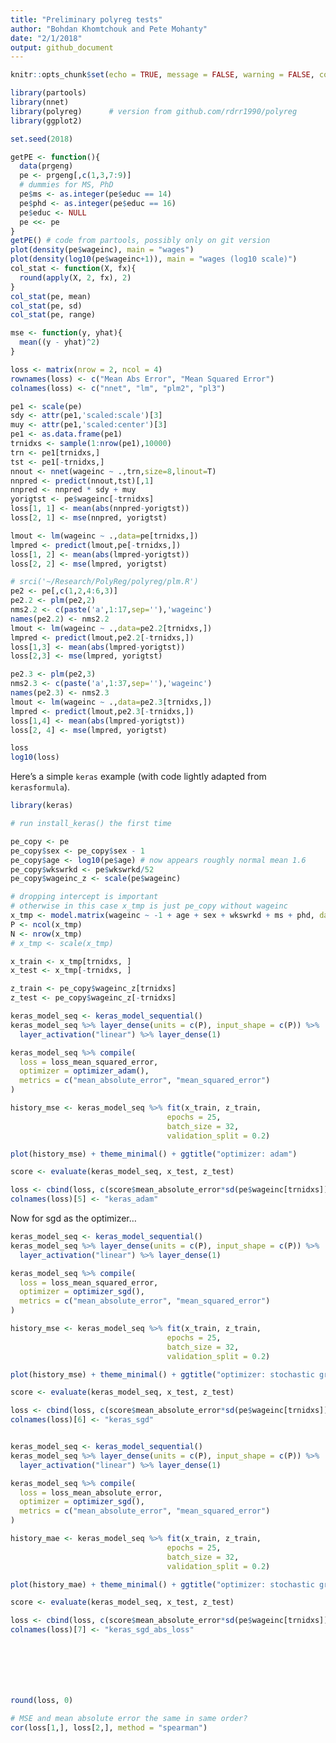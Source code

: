 ```yaml
---
title: "Preliminary polyreg tests"
author: "Bohdan Khomtchouk and Pete Mohanty"
date: "2/1/2018"
output: github_document
---
```



```r
knitr::opts_chunk$set(echo = TRUE, message = FALSE, warning = FALSE, comment = "")
```

```r
library(partools)
library(nnet)
library(polyreg)      # version from github.com/rdrr1990/polyreg
library(ggplot2)

set.seed(2018)

getPE <- function(){
  data(prgeng)
  pe <- prgeng[,c(1,3,7:9)]
  # dummies for MS, PhD
  pe$ms <- as.integer(pe$educ == 14)
  pe$phd <- as.integer(pe$educ == 16)
  pe$educ <- NULL
  pe <<- pe
}
getPE() # code from partools, possibly only on git version
plot(density(pe$wageinc), main = "wages")
plot(density(log10(pe$wageinc+1)), main = "wages (log10 scale)")
col_stat <- function(X, fx){
  round(apply(X, 2, fx), 2)
}
col_stat(pe, mean)
col_stat(pe, sd)
col_stat(pe, range)

mse <- function(y, yhat){
  mean((y - yhat)^2)
}

loss <- matrix(nrow = 2, ncol = 4)
rownames(loss) <- c("Mean Abs Error", "Mean Squared Error")
colnames(loss) <- c("nnet", "lm", "plm2", "pl3")

pe1 <- scale(pe)
sdy <- attr(pe1,'scaled:scale')[3]
muy <- attr(pe1,'scaled:center')[3]
pe1 <- as.data.frame(pe1)
trnidxs <- sample(1:nrow(pe1),10000)
trn <- pe1[trnidxs,]
tst <- pe1[-trnidxs,]
nnout <- nnet(wageinc ~ .,trn,size=8,linout=T)
nnpred <- predict(nnout,tst)[,1]
nnpred <- nnpred * sdy + muy
yorigtst <- pe$wageinc[-trnidxs]
loss[1, 1] <- mean(abs(nnpred-yorigtst))
loss[2, 1] <- mse(nnpred, yorigtst)

lmout <- lm(wageinc ~ .,data=pe[trnidxs,])
lmpred <- predict(lmout,pe[-trnidxs,])
loss[1, 2] <- mean(abs(lmpred-yorigtst))
loss[2, 2] <- mse(lmpred, yorigtst)

# srci('~/Research/PolyReg/polyreg/plm.R')
pe2 <- pe[,c(1,2,4:6,3)]
pe2.2 <- plm(pe2,2)
nms2.2 <- c(paste('a',1:17,sep=''),'wageinc')
names(pe2.2) <- nms2.2
lmout <- lm(wageinc ~ .,data=pe2.2[trnidxs,])
lmpred <- predict(lmout,pe2.2[-trnidxs,])
loss[1,3] <- mean(abs(lmpred-yorigtst))
loss[2,3] <- mse(lmpred, yorigtst)

pe2.3 <- plm(pe2,3)
nms2.3 <- c(paste('a',1:37,sep=''),'wageinc')
names(pe2.3) <- nms2.3
lmout <- lm(wageinc ~ .,data=pe2.3[trnidxs,])
lmpred <- predict(lmout,pe2.3[-trnidxs,])
loss[1,4] <- mean(abs(lmpred-yorigtst))
loss[2, 4] <- mse(lmpred, yorigtst)

loss
log10(loss)
```

Here's a simple `keras` example (with code lightly adapted from `kerasformula`).

```r
library(keras)

# run install_keras() the first time

pe_copy <- pe
pe_copy$sex <- pe_copy$sex - 1
pe_copy$age <- log10(pe$age) # now appears roughly normal mean 1.6
pe_copy$wkswrkd <- pe$wkswrkd/52
pe_copy$wageinc_z <- scale(pe$wageinc) 

# dropping intercept is important
# otherwise in this case x_tmp is just pe_copy without wageinc 
x_tmp <- model.matrix(wageinc ~ -1 + age + sex + wkswrkd + ms + phd, data = pe_copy, row.names = FALSE)
P <- ncol(x_tmp)
N <- nrow(x_tmp)
# x_tmp <- scale(x_tmp)

x_train <- x_tmp[trnidxs, ]
x_test <- x_tmp[-trnidxs, ]

z_train <- pe_copy$wageinc_z[trnidxs]
z_test <- pe_copy$wageinc_z[-trnidxs]

keras_model_seq <- keras_model_sequential()
keras_model_seq %>% layer_dense(units = c(P), input_shape = c(P)) %>%
  layer_activation("linear") %>% layer_dense(1)

keras_model_seq %>% compile(
  loss = loss_mean_squared_error,
  optimizer = optimizer_adam(),
  metrics = c("mean_absolute_error", "mean_squared_error")
)

history_mse <- keras_model_seq %>% fit(x_train, z_train,
                                   epochs = 25, 
                                   batch_size = 32,
                                   validation_split = 0.2)

plot(history_mse) + theme_minimal() + ggtitle("optimizer: adam")

score <- evaluate(keras_model_seq, x_test, z_test)

loss <- cbind(loss, c(score$mean_absolute_error*sd(pe$wageinc[trnidxs]), score$mean_squared_error*var(pe$wageinc[trnidxs])))
colnames(loss)[5] <- "keras_adam"
```
Now for sgd as the optimizer...
```r
keras_model_seq <- keras_model_sequential()
keras_model_seq %>% layer_dense(units = c(P), input_shape = c(P)) %>%
  layer_activation("linear") %>% layer_dense(1)

keras_model_seq %>% compile(
  loss = loss_mean_squared_error,
  optimizer = optimizer_sgd(),
  metrics = c("mean_absolute_error", "mean_squared_error")
)

history_mse <- keras_model_seq %>% fit(x_train, z_train,
                                   epochs = 25,
                                   batch_size = 32,
                                   validation_split = 0.2)

plot(history_mse) + theme_minimal() + ggtitle("optimizer: stochastic gradient descent")

score <- evaluate(keras_model_seq, x_test, z_test)

loss <- cbind(loss, c(score$mean_absolute_error*sd(pe$wageinc[trnidxs]), score$mean_squared_error*var(pe$wageinc[trnidxs])))
colnames(loss)[6] <- "keras_sgd"


keras_model_seq <- keras_model_sequential()
keras_model_seq %>% layer_dense(units = c(P), input_shape = c(P)) %>%
  layer_activation("linear") %>% layer_dense(1)

keras_model_seq %>% compile(
  loss = loss_mean_absolute_error,
  optimizer = optimizer_sgd(),
  metrics = c("mean_absolute_error", "mean_squared_error")
)

history_mae <- keras_model_seq %>% fit(x_train, z_train,
                                   epochs = 25,
                                   batch_size = 32,
                                   validation_split = 0.2)

plot(history_mae) + theme_minimal() + ggtitle("optimizer: stochastic gradient descent (with mean abs loss)")

score <- evaluate(keras_model_seq, x_test, z_test)

loss <- cbind(loss, c(score$mean_absolute_error*sd(pe$wageinc[trnidxs]), score$mean_squared_error*var(pe$wageinc[trnidxs])))
colnames(loss)[7] <- "keras_sgd_abs_loss"







round(loss, 0)

# MSE and mean absolute error the same in same order?
cor(loss[1,], loss[2,], method = "spearman")




```
